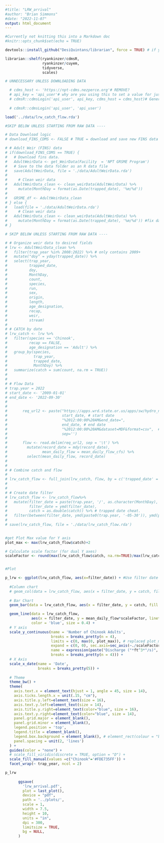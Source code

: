 ```yaml
---
#title: "LRW_arrival"
#author: "Brian Simmons"
#date: "2022-11-07"
output: html_document
---
```


```r
#Currently not knitting this into a Markdown doc 
#knitr::opts_chunk$set(echo = TRUE)
```


```r
devtools::install_github("DesiQuintans/librarian", force = TRUE) # if you need librarian package

librarian::shelf(ryankinzer/cdmsR,
                 ryankinzer/cuyem,
                 tidyverse,
                 scales)

```

```r
 
# UNNECESSARY UNLESS DOWNLOADING DATA

  # cdms_host <- 'https://npt-cdms.nezperce.org'# REMOVE?
  # api_key = 'api_user'# why are you using this to set a value for just below?
  # cdmsR::cdmsLogin('api_user', api_key, cdms_host = cdms_host)# Generic Login 
  
  # cdmsR::cdmsLogin('api_user', 'api_user')

```

```r

load('../data/lrw_catch_flow.rda')

#SKIP BELOW UNLESS STARTING FROM RAW DATA ----

# Data Download logic
# download_FINS_CDMS <- FALSE # TRUE = download and save new FINS data from CDMS; FALSE = use

# # Adult Weir (FINS) data
# if(download_FINS_CDMS == TRUE) {
#   # Download fins data.
#   AdultWeirData <- get_WeirData(Facility  = 'NPT GRSME Program')
#   # Save to the data folder as an R data file
#   save(AdultWeirData, file = './data/AdultWeirData.rda')
# 
#     # Clean weir data
#   AdultWeirData_clean <- clean_weirData(AdultWeirData) %>%
#     mutate(MonthDay = format(as.Date(trapped_date), '%m/%d'))
# 
#   GRSME_df <- AdultWeirData_clean  
# } else {
#   load(file = './data/AdultWeirData.rda')
#     # Clean weir data
#   AdultWeirData_clean <- clean_weirData(AdultWeirData) %>%
#     mutate(MonthDay = format(as.Date(trapped_date), '%m/%d')) #fix data format
# }
```

```r

# SKIP BELOW UNLESS STARTING FROM RAW DATA ----

# # Organize weir data to desired fields
# lrw <- AdultWeirData_clean %>%
#   filter(trap_year %in% 2008:2022) %>% # only contains 2009+
#   mutate("doy" = yday(trapped_date)) %>%
#   select(trap_year, 
#          trapped_date, 
#          doy,
#          MonthDay,
#          count, 
#          species, 
#          run, 
#          sex, 
#          origin, 
#          length, 
#          age_designation, 
#          recap, 
#          weir, 
#          stream)
# 
# # CATCH by date
# lrw_catch <- lrw %>%
#   filter(species == 'Chinook',
#          recap == FALSE,
#          age_designation == 'Adult') %>%
#   group_by(species,
#            trap_year,
#            trapped_date,
#            MonthDay) %>%
#   summarize(catch = sum(count, na.rm = TRUE))
# 
# 
# # Flow Data
# trap.year = 2022
# start_date <- '2009-01-01'
# end_date <- '2022-09-30'
# 
# 
#       req_url2 <- paste("https://apps.wrd.state.or.us/apps/sw/hydro_near_real_time/hydro_download.aspx?station_nbr=13330000&start_date=",
#                         start_date, # start date
#                         "%2012:00:00%20AM&end_date=",
#                         end_date, # end date
#                         "%2012:00:00%20AM&dataset=MDF&format=csv",  # output: CSV
#                         sep='')
#       
#       flow <- read.delim(req_url2, sep = '\t') %>%
#         mutate(record_date = mdy(record_date),
#                mean_daily_flow = mean_daily_flow_cfs) %>%
#         select(mean_daily_flow, record_date)
# 
# 
# # Combine catch and flow
# 
# lrw_catch_flow <- full_join(lrw_catch, flow, by = c('trapped_date' = 'record_date'), suffix = c("", "_flow")) 
# 
# 
# # Create date filter
# lrw_catch_flow <- lrw_catch_flow%>%
#   mutate(filter_date = paste(trap.year, '/', as.character(MonthDay), sep = ''),
#          filter_date = ymd(filter_date),
#          catch = as.double(catch)) %>% # trapped date cheat.
#   filter(between(filter_date, ymd(paste0(trap.year, '-05-30')), ymd(paste0(trap.year, '-09-21'))))
# 
# save(lrw_catch_flow, file = './data/lrw_catch_flow.rda')
      
```  


```r

#get Plot Max value for Y axis
plot_max <- max(lrw_catch_flow$catch)+2

# Calculate scale factor (for dual Y axes)
scaleFactor <- round(max(lrw_catch_flow$catch, na.rm=TRUE)/max(lrw_catch_flow$mean_daily_flow, na.rm=TRUE), 3)


#Plot

p_lrw <- ggplot(lrw_catch_flow, aes(x=filter_date)) + #Use filter date to standardize X axis. could have also used day of year
  
  #Column chart
  # geom_col(data = lrw_catch_flow, aes(x = filter_date, y = catch, fill = species), color = 'black', stat='identity', position = 'stack', width = 1) +
  
  # Bar Chart         
  geom_bar(data = lrw_catch_flow, aes(x = filter_date, y = catch, fill = species), color = 'black', stat='identity', position = 'stack', width = 1) +

  geom_line(data = lrw_catch_flow, 
            aes(x = filter_date, y = mean_daily_flow*scaleFactor, linetype= "Discharge"), 
            color = 'blue', size = 0.4) +
  # Y axis
  scale_y_continuous(name = 'Number of Chinook Adults', 
                     breaks = breaks_pretty(n = 4), 
                     limits = c(0, max(0, plot_max)), # replaced plot_max with 140
                     expand = c(0, 0), sec.axis=sec_axis(~./scaleFactor, 
                     name = expression(paste("Discharge ("*ft^3*"/s)", sep='')), 
                     breaks = breaks_pretty(n = 4))) +
  # X Axis
  scale_x_date(name = 'Date',
               breaks = breaks_pretty(5)) +
               
  # Theme
  theme_bw() +
  theme(
    axis.text.x = element_text(hjust = 1, angle = 45, size = 14),
    axis.ticks.length.x = unit(.15, "cm"),
    axis.title.y.left=element_text(size = 16),
    axis.text.y.left=element_text(size = 14),
    axis.title.y.right=element_text(color="blue", size = 16),
    axis.text.y.right=element_text(color="blue", size = 14),
    panel.grid.major = element_blank(),
    panel.grid.minor = element_blank(),
    legend.position = 'top',
    legend.title = element_blank(), 
    legend.box.background = element_blank(), # element_rect(colour = "black")
    panel.spacing = unit(2, 'lines')
  ) + 
  guides(color = "none") +
  # scale_fill_viridis(discrete = TRUE, option = "D") +
  scale_fill_manual(values =c("Chinook"='#FDE735FF')) +
  facet_wrap(~ trap_year, ncol = 2)

p_lrw
 
      ggsave(
        'lrw_arrival.pdf',
        plot = last_plot(),
        device = "pdf",
        path = '../plots/',
        scale = 1,
        width = 7.5,
        height = 10,
        units = "in",
        dpi = 300,
        limitsize = TRUE,
        bg = NULL,
      )




```




























